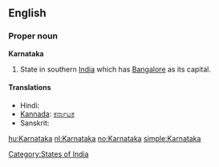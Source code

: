 ==English==

===Proper noun===
'''Karnataka'''
#State in southern [[India]] which has [[Bangalore]] as its capital.
====Translations====
* Hindi: {{t-|hi|कर्नाटक|sc=Deva|xs=Hindi}}
* [[Kannada]]: [[ಕರ್ನಾಟಕ]]
* Sanskrit: {{t-|sa|कर्णाटक|sc=Deva|xs=Sanskrit}}

[[Category:States of India]]

[[hu:Karnataka]]
[[nl:Karnataka]]
[[no:Karnataka]]
[[simple:Karnataka]]